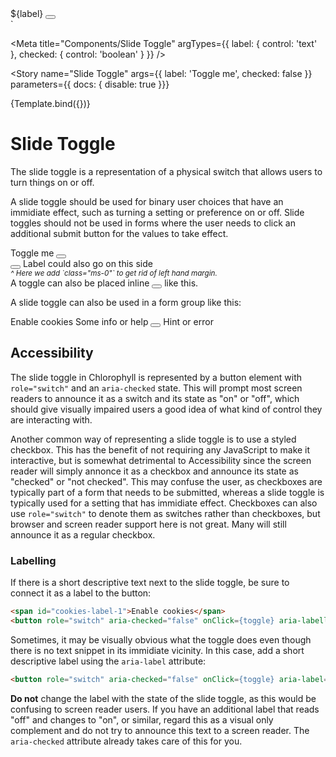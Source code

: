 
<div>
  <span id="slide-toggle-label-1">${label}</span>
  <button role="switch" aria-checked="${checked}" aria-labelledby="slide-toggle-label-1"></button>
</div>
`

<Meta
  title="Components/Slide Toggle"
  argTypes={{
    label: { control: 'text' },
    checked: {
      control: 'boolean'
    }
  }}
/>

<Story
  name="Slide Toggle"
  args={{
    label: 'Toggle me',
    checked: false
  }}
  parameters={{ docs: { disable: true }}}
>
  {Template.bind({})}
</Story>

# Slide Toggle

The slide toggle is a representation of a physical switch that allows users to turn things on or off.

A slide toggle should be used for binary user choices that have an immidiate effect, such as turning a setting or
preference on or off. Slide toggles should not be used in forms where the user needs to click an additional submit
button for the values to take effect.

<Canvas>
<div>
  <div class="mb-5">
    <span id="slide-toggle-label-1">Toggle me</span>
    <button role="switch" aria-checked="false" onClick={toggle} aria-labelledby="slide-toggle-label-1"></button>
  </div>
  <div class="mb-5">
    <button class="ms-0" role="switch" aria-checked="false" onClick={toggle} aria-labelledby="slide-toggle-label-1"></button>
    <span id="slide-toggle-label-1">Label could also go on this side</span>
    <br/><small><em>^ Here we add `class="ms-0"` to get rid of left hand margin.</em></small>
  </div>
  <div>
    A toggle can also be placed inline
    <button role="switch" aria-checked="false" onClick={toggle} aria-label="Inline toggle"></button>
    like this.
  </div>
</div>
</Canvas>

A slide toggle can also be used in a form group like this:

<Canvas>
<div class="form-group">
    <span id="cookies-label-1">Enable cookies</span>
    <span class="form-info">Some info or help</span>
    <button class="ms-0" role="switch" aria-checked="false" onClick={toggle} aria-labelledby="cookies-label-1"></button>
    <span class="form-info">Hint or error</span>
</div>
</Canvas>

## Accessibility

The slide toggle in Chlorophyll is represented by a button element with `role="switch"` and an `aria-checked` state.
This will prompt most screen readers to announce it as a switch and its state as "on" or "off", which should give visually
impaired users a good idea of what kind of control they are interacting with.

Another common way of representing a slide toggle is to use a styled checkbox. This has the benefit of not requiring any
JavaScript to make it interactive, but is somewhat detrimental to Accessibility since the screen reader will simply
annonce it as a checkbox and announce its state as "checked" or "not checked". This may confuse the user, as checkboxes
are typically part of a form that needs to be submitted, whereas a slide toggle is typically used for a setting that has
immidiate effect. Checkboxes can also use `role="switch"` to denote them as switches rather than checkboxes, but browser
and screen reader support here is not great. Many will still announce it as a regular checkbox.

### Labelling

If there is a short descriptive text next to the slide toggle, be sure to connect it as a label to the button:
```html
<span id="cookies-label-1">Enable cookies</span>
<button role="switch" aria-checked="false" onClick={toggle} aria-labelledby="cookies-label-1"></button>
```

Sometimes, it may be visually obvious what the toggle does even though there is no text snippet in its immidiate vicinity.
In this case, add a short descriptive label using the `aria-label` attribute:
```html
<button role="switch" aria-checked="false" onClick={toggle} aria-label="Enable cookies"></button>
```

**Do not** change the label with the state of the slide toggle, as this would be confusing to screen reader users.
If you have an additional label that reads "off" and changes to "on", or similar, regard this as a visual only complement
and do not try to announce this text to a screen reader. The `aria-checked` attribute already takes care of this for you.
